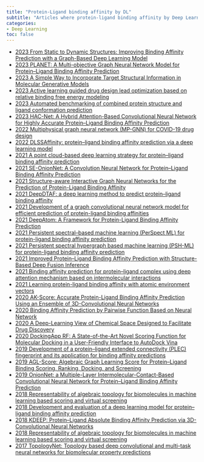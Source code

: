 ```yaml
---
title: "Protein-Ligand binding affinity by DL"
subtitle: "Articles where protein-ligand binding affinity by Deep Learning have been implemented"
categories:
- Deep Learning
toc: false
---
```

* [2023 From Static to Dynamic Structures: Improving Binding Affinity Prediction with a Graph-Based Deep Learning Model](https://doi.org/10.48550/arXiv.2208.10230){target="_blank"}
* [2023 PLANET: A Multi-objective Graph Neural Network Model for Protein–Ligand Binding Affinity Prediction](https://doi.org/10.1021/acs.jcim.3c00253){target="_blank"}
* [2023 A Simple Way to Incorporate Target Structural Information in Molecular Generative Models](https://doi.org/10.1021/acs.jcim.3c00293){target="_blank"}
* [2023 Active learning guided drug design lead optimization based on relative binding free energy modeling](https://doi.org/10.26434/chemrxiv-2022-krs1t){target="_blank"}
* [2023 Automated benchmarking of combined protein structure and ligand conformation prediction](https://doi.org/10.22541/au.168382988.85108031/v1){target="_blank"}
* [2023 HAC-Net: A Hybrid Attention-Based Convolutional Neural Network for Highly Accurate Protein–Ligand Binding Affinity Prediction](https://doi.org/10.1021/acs.jcim.3c00251){target="_blank"}
* [2022 Multiphysical graph neural network (MP-GNN) for COVID-19 drug design](https://doi.org/10.1093/bib/bbac231){target="_blank"}
* [2022 DLSSAffinity: protein–ligand binding affinity prediction via a deep learning model](https://doi.org/10.1039/D1CP05558E){target="_blank"}
* [2021 A point cloud-based deep learning strategy for protein–ligand binding affinity prediction](https://doi.org/10.1093/bib/bbab474){target="_blank"}
* [2021 SE-OnionNet: A Convolution Neural Network for Protein–Ligand Binding Affinity Prediction](https://doi.org/10.3389/fgene.2020.607824){target="_blank"}
* [2021 Structure-aware Interactive Graph Neural Networks for the Prediction of Protein-Ligand Binding Affinity](https://doi.org/10.1145/3447548.3467311){target="_blank"}
* [2021 DeepDTAF: a deep learning method to predict protein–ligand binding affinity](https://doi.org/10.1093/bib/bbab072){target="_blank"}
* [2021 Development of a graph convolutional neural network model for efficient prediction of protein-ligand binding affinities](https://doi.org/10.1371/journal.pone.0249404){target="_blank"}
* [2021 DeepAtom: A Framework for Protein-Ligand Binding Affinity Prediction](https://doi.org/10.1109/BIBM47256.2019.8982964){target="_blank"}
* [2021 Persistent spectral–based machine learning (PerSpect ML) for protein-ligand binding affinity prediction](https://doi.org/10.1126/sciadv.abc5329){target="_blank"}
* [2021 Persistent spectral hypergraph based machine learning (PSH-ML) for protein-ligand binding affinity prediction](https://doi.org/10.1093/bib/bbab127){target="_blank"}
* [2021 Improved Protein–Ligand Binding Affinity Prediction with Structure-Based Deep Fusion Inference](https://doi.org/10.1021/acs.jcim.0c01306){target="_blank"}
* [2021 Binding affinity prediction for protein–ligand complex using deep attention mechanism based on intermolecular interactions](https://doi.org/10.1186/s12859-021-04466-0){target="_blank"}
* [2021 Learning protein-ligand binding affinity with atomic environment vectors](https://doi.org/10.1186/s13321-021-00536-w){target="_blank"}
* [2020 AK-Score: Accurate Protein-Ligand Binding Affinity Prediction Using an Ensemble of 3D-Convolutional Neural Networks](https://doi.org/10.3390/ijms21228424){target="_blank"}
* [2020 Binding Affinity Prediction by Pairwise Function Based on Neural Network](https://doi.org/10.1021/acs.jcim.0c00026){target="_blank"}
* [2020 A Deep-Learning View of Chemical Space Designed to Facilitate Drug Discovery](https://doi.org/10.1021/acs.jcim.0c00321){target="_blank"}
* [2020 DockingApp RF: A State-of-the-Art Novel Scoring Function for Molecular Docking in a User-Friendly Interface to AutoDock Vina](https://doi.org/10.3390/ijms21249548){target="_blank"}
* [2019 Development of a protein–ligand extended connectivity (PLEC) fingerprint and its application for binding affinity predictions](https://doi.org/10.1093/bioinformatics/bty757){target="_blank"}
* [2019 AGL-Score: Algebraic Graph Learning Score for Protein–Ligand Binding Scoring, Ranking, Docking, and Screening](https://doi.org/10.1021/acs.jcim.9b00334){target="_blank"}
* [2019 OnionNet: a Multiple-Layer Intermolecular-Contact-Based Convolutional Neural Network for Protein–Ligand Binding Affinity Prediction](https://doi.org/10.1021/acsomega.9b01997){target="_blank"}
* [2018 Representability of algebraic topology for biomolecules in machine learning based scoring and virtual screening](https://doi.org/10.1371/journal.pcbi.1005929){target="_blank"}
* [2018 Development and evaluation of a deep learning model for protein–ligand binding affinity prediction](https://doi.org/10.1093/bioinformatics/bty374){target="_blank"}
* [2018 KDEEP: Protein–Ligand Absolute Binding Affinity Prediction via 3D-Convolutional Neural Networks](https://doi.org/10.1021/acs.jcim.7b00650){target="_blank"}
* [2018 Representability of algebraic topology for biomolecules in machine learning based scoring and virtual screening](https://doi.org/10.1371/journal.pcbi.1005929){target="_blank"}
* [2017 TopologyNet: Topology based deep convolutional and multi-task neural networks for biomolecular property predictions](https://doi.org/10.1371/journal.pcbi.1005690){target="_blank"}




